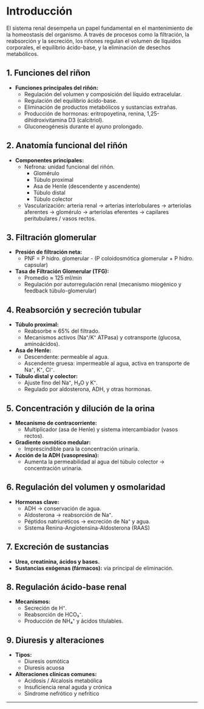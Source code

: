 # Introducción

El sistema renal desempeña un papel fundamental en el mantenimiento de la homeostasis del organismo. A través de procesos como la filtración, la reabsorción y la secreción, los riñones regulan el volumen de líquidos corporales, el equilibrio ácido-base, y la eliminación de desechos metabólicos.

## 1. Funciones del riñon

- **Funciones principales del riñón:**
  - Regulación del volumen y composición del líquido extracelular.
  - Regulación del equilibrio ácido-base.
  - Eliminación de productos metabólicos y sustancias extrañas.
  - Producción de hormonas: eritropoyetina, renina, 1,25-dihidroxivitamina D3 (calcitriol).
  - Gluconeogénesis durante el ayuno prolongado.

## 2. Anatomía funcional del riñón

- **Componentes principales:**
  - Nefrona: unidad funcional del riñón.
    - Glomérulo
    - Túbulo proximal
    - Asa de Henle (descendente y ascendente)
    - Túbulo distal
    - Túbulo colector
  - Vascularización: arteria renal → arterias interlobulares → arteriolas aferentes → glomérulo → arteriolas eferentes → capilares peritubulares / vasos rectos.

## 3. Filtración glomerular

- **Presión de filtración neta:**
  - PNF = P hidro. glomerular - (P coloidosmótica glomerular + P hidro. capsular)
- **Tasa de Filtración Glomerular (TFG):**
  - Promedio ≈ 125 ml/min
  - Regulación por autorregulación renal (mecanismo miogénico y feedback túbulo-glomerular)

## 4. Reabsorción y secreción tubular

- **Túbulo proximal:**
  - Reabsorbe ≈ 65% del filtrado.
  - Mecanismos activos (Na⁺/K⁺ ATPasa) y cotransporte (glucosa, aminoácidos).
- **Asa de Henle:**
  - Descendente: permeable al agua.
  - Ascendente gruesa: impermeable al agua, activa en transporte de Na⁺, K⁺, Cl⁻.
- **Túbulo distal y colector:**
  - Ajuste fino del Na⁺, H₂O y K⁺.
  - Regulado por aldosterona, ADH, y otras hormonas.

## 5. Concentración y dilución de la orina

- **Mecanismo de contracorriente:**
  - Multiplicador (asa de Henle) y sistema intercambiador (vasos rectos).
- **Gradiente osmótico medular:**
  - Imprescindible para la concentración urinaria.
- **Acción de la ADH (vasopresina):**
  - Aumenta la permeabilidad al agua del túbulo colector → concentración urinaria.

## 6. Regulación del volumen y osmolaridad

- **Hormonas clave:**
  - ADH → conservación de agua.
  - Aldosterona → reabsorción de Na⁺.
  - Péptidos natriuréticos → excreción de Na⁺ y agua.
  - Sistema Renina-Angiotensina-Aldosterona (RAAS)

## 7. Excreción de sustancias

- **Urea, creatinina, ácidos y bases.**
- **Sustancias exógenas (fármacos):** vía principal de eliminación.

## 8. Regulación ácido-base renal

- **Mecanismos:**
  - Secreción de H⁺.
  - Reabsorción de HCO₃⁻.
  - Producción de NH₄⁺ y ácidos titulables.

## 9. Diuresis y alteraciones

- **Tipos:**
  - Diuresis osmótica
  - Diuresis acuosa
- **Alteraciones clínicas comunes:**
  - Acidosis / Alcalosis metabólica
  - Insuficiencia renal aguda y crónica
  - Síndrome nefrótico y nefrítico

---
